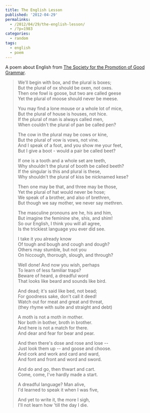 ---
title: The English Lesson
published: '2012-04-29'
permalinks:
  - /2012/04/29/the-english-lesson/
  - /?p=1983
categories:
  - random
tags:
  - english
  - poem
---

A poem about English from [The Society for the Promotion of Good Grammar](https://grammatically.blogspot.com/2009/08/english-lesson.html).

> We'll begin with box, and the plural is boxes;  
> But the plural of ox should be oxen, not oxes.  
> Then one fowl is goose, but two are called geese  
> Yet the plural of moose should never be meese.
>
> You may find a lone mouse or a whole lot of mice,  
> But the plural of house is houses, not hice.  
> If the plural of man is always called men,  
> When couldn't the plural of pan be called pen?
>
> The cow in the plural may be cows or kine,  
> But the plural of vow is vows, not vine.  
> And I speak of a foot, and you show me your feet,  
> But I give a boot - would a pair be called beet?
>
> If one is a tooth and a whole set are teeth,  
> Why shouldn't the plural of booth be called beeth?  
> If the singular is this and plural is these,  
> Why shouldn't the plural of kiss be nicknamed kese?
>
> Then one may be that, and three may be those,  
> Yet the plural of hat would never be hose;  
> We speak of a brother, and also of brethren,  
> But though we say mother, we never say methren.
>
> The masculine pronouns are he, his and him,  
> But imagine the feminine she, shis, and shim!  
> So our English, I think you will all agree,  
> Is the trickiest language you ever did see.
>
> I take it you already know  
> Of tough and bough and cough and dough?  
> Others may stumble, but not you  
> On hiccough, thorough, slough, and through?
>
> Well done! And now you wish, perhaps  
> To learn of less familiar traps?  
> Beware of heard, a dreadful word  
> That looks like beard and sounds like bird.
>
> And dead; it's said like bed, not bead;  
> For goodness sake, don't call it deed!  
> Watch out for meat and great and threat,  
> (they rhyme with suite and straight and debt)
>
> A moth is not a moth in mother.  
> Nor both in bother, broth in brother.  
> And here is not a match for there.  
> And dear and fear for bear and pear.
>
> And then there's dose and rose and lose --  
> Just look them up -- and goose and choose.  
> And cork and work and card and ward,  
> And font and front and word and sword.
>
> And do and go, then thwart and cart.  
> Come, come, I've hardly made a start.
>
> A dreadful language? Man alive,  
> I'd learned to speak it when I was five,
>
> And yet to write it, the more I sigh,  
> I'll not learn how 'till the day I die.
